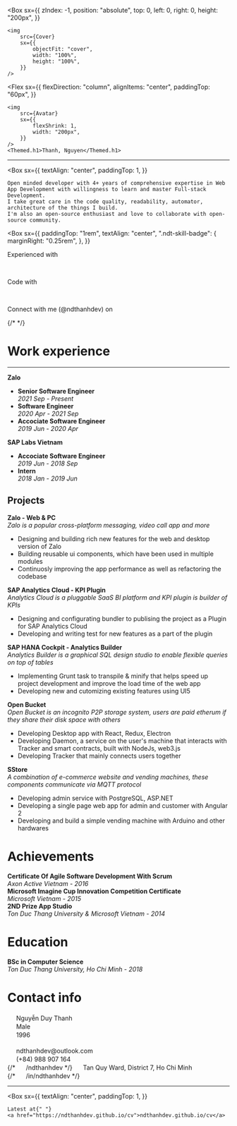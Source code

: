 

<Box
	sx={{
		zIndex: -1,
		position: "absolute",
		top: 0,
		left: 0,
		right: 0,
		height: "200px",
	}}
>
	<img
		src={Cover}
		sx={{
			objectFit: "cover",
			width: "100%",
			height: "100%",
		}}
	/>
</Box>

<Flex
	sx={{
		flexDirection: "column",
		alignItems: "center",
		paddingTop: "60px",
	}}
>
	<img
		src={Avatar}
		sx={{
			flexShrink: 1,
			width: "200px",
		}}
	/>
	<Themed.h1>Thanh, Nguyen</Themed.h1>
</Flex>

<HR />

<Box
	sx={{
		textAlign: "center",
		paddingTop: 1,
	}}
>
	Open minded developer with 4+ years of comprehensive expertise in Web App Development with willingness to learn and master Full-stack Development.
	I take great care in the code quality, readability, automator, architecture of the things I build.
	I'm also an open-source enthusiast and love to collaborate with open-source community.
</Box>

<Box
  sx={{
    paddingTop: "1rem",
    textAlign: "center",
    ".ndt-skill-badge": {
      marginRight: "0.25rem",
    },
  }}
>

Experienced with

<SkillBadge skill="typescript" />
<SkillBadge skill="javascript" />

<SkillBadge skill="react" />
<SkillBadge skill="redux" logoColor="#764ABC" />

<br />

Code with

<SkillBadge skill="node.js" skillLogo="nodedotjs" />
<SkillBadge skill="go" />
<SkillBadge skill="elixir" logoColor="#4B275F" />

<SkillBadge skill="sass" />
<SkillBadge skill="css" skillLogo="css3" logoColor="#1572B6" />

<SkillBadge skill="electron" />
<SkillBadge skill="express" logoColor="#000000" />

<SkillBadge skill="graphql" logoColor="#E10098" />

<SkillBadge skill="mongodb" />
<SkillBadge skill="postgres" skillLogo="postgresql" />

<SkillBadge skill="docker" />
<SkillBadge skill="kubernetes" />

<br />

Connect with me (@ndthanhdev) on

<Connect
	connect="github"
	connectColor="#000000"
	url="https://github.com/ndthanhdev"
/>
{/* <Connect connect="stackoverflow" connectColor="#F58025" /> */}
<Connect
	connect="linkedin"
	connectColor="#0A66C2"
	url="https://www.linkedin.com/in/ndthanhdev/"
/>

</Box>

# Work experience

<HR />

**Zalo**

- **Senior Software Engineer**  
  _2021 Sep - Present_
- **Software Engineer**  
  _2020 Apr - 2021 Sep_
- **Accociate Software Engineer**  
  _2019 Jun - 2020 Apr_

**SAP Labs Vietnam**

- **Accociate Software Engineer**  
  _2019 Jun - 2018 Sep_
- **Intern**  
  _2018 Jan - 2019 Jun_

## Projects

**Zalo - Web & PC**  
_Zalo is a popular cross-platform messaging, video call app and more_

- Designing and building rich new features for the web and desktop version of Zalo
- Building reusable ui components, which have been used in multiple modules
- Continuosly improving the app performance as well as refactoring the codebase

**SAP Analytics Cloud - KPI Plugin**  
 _Analytics Cloud is a pluggable SaaS BI platform and KPI plugin is builder of KPIs_

- Designing and configurating bundler to publising the project as a Plugin for SAP Analytics Cloud
- Developing and writing test for new features as a part of the plugin

**SAP HANA Cockpit - Analytics Builder**  
_Analytics Builder is a graphical SQL design studio to enable flexible queries on top of tables_

- Implementing Grunt task to transpile & minify that helps speed up project development and improve the load time of the web app
- Developing new and cutomizing existing features using UI5

**Open Bucket**  
_Open Bucket is an incognito P2P storage system, users are paid etherum if they share their disk space with others_

- Developing Desktop app with React, Redux, Electron
- Developing Daemon, a service on the user's machine that interacts with Tracker and smart contracts, built with NodeJs, web3.js
- Developing Tracker that mainly connects users together

**SStore**  
_A combination of e-commerce website and vending machines, these components communicate via MQTT protocol_

- Developing admin service with PostgreSQL, ASP.NET
- Developing a single page web app for admin and customer with Angular 2
- Developing and build a simple vending machine with Arduino and other hardwares

# Achievements

**Certificate Of Agile Software Development With Scrum**  
_Axon Active Vietnam - 2016_  
**Microsoft Imagine Cup Innovation Competition Certificate**  
_Microsoft Vietnam - 2015_  
**2ND Prize App Studio**  
_Ton Duc Thang University & Microsoft Vietnam - 2014_

# Education

**BSc in Computer Science**  
_Ton Duc Thang University, Ho Chi Minh - 2018_

# Contact info

<Flex>
	<Box
		sx={{
			flexGrow: 1,
			paddingRight: 1,
			width: "50%",
		}}
	>
		<img src={PermIdentity} width="16px" /> Nguyễn Duy Thanh
		<br />
		<img src={Gender} width="16px" /> Male
		<br />
		<img src={Cake} width="16px" /> 1996
		<br />
		<br />
	</Box>
	<Box
		sx={{
			flexGrow: 1,
			paddingLeft: 1,
			width: "50%",
		}}
	>
		<img src={Mail} width="16px" /> ndthanhdev@outlook.com
		<br />
		<img src={Phone} width="16px" /> (+84) 988 907 164
		<br />
		{/* <img src={Github} width="16px" /> /ndthanhdev */}
		<img src={LocationOn} width="16px" /> Tan Quy Ward, District 7, Ho Chi Minh
		<br />
		{/* <img src={LinkedIn} width="16px" /> /in/ndthanhdev */}
		<br />
	</Box>
</Flex>

<HR />

<Box
	sx={{
		textAlign: "center",
		paddingTop: 1,
	}}
>
	Latest at{" "}
	<a href="https://ndthanhdev.github.io/cv">ndthanhdev.github.io/cv</a>
</Box>

